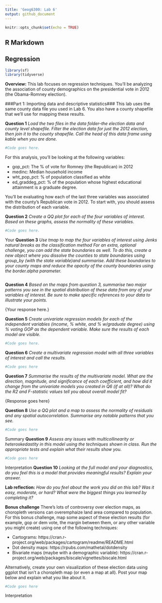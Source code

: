 ```yaml
---
title: 'Geog6300: Lab 6'
output: github_document
---
```


```r
knitr::opts_chunk$set(echo = TRUE)
```

## R Markdown

## Regression

```r
library(sf)
library(tidyverse)
```

**Overview:**
This lab focuses on regression techniques. You'll be analyzing the association of county demographics on the presidential vote in 2012 (the Obama-Romney election).

###Part 1: Importing data and descriptive statistics###
This lab uses the same county data file you used in Lab 6. You also have a county shapefile that we'll use for mapping these results.

**Question 1** _Load the two files in the data folder--the election data and county level shapefile. Filter the election data for just the 2012 election, then join it to the county shapefile. Call the head of this data frame using kable when you are done._

```r
#Code goes here.
```

For this analysis, you'll be looking at the following variables:

* gop_pct: The % of vote for Romney (the Republican) in 2012
* medinc: Median household income
* wht_pop_pct: % of population classified as white
* ed_graddeg_pct: % of the population whose highest educational attainment is a graduate degree.

You'll be evaluating how each of the last three variables was associated with the county's Republican vote in 2012. To start with, you should assess the distribution of each variable.

**Question 2** _Create a QQ plot for each of the four variables of interest. Based on these graphs, assess the normality of these variables._

```r
#Code goes here.
```

{Your assessment of the variables' normality goes here.}

**Question 3** _Use tmap to map the four variables of interest using Jenks natural breaks as the classification method For an extra, optional challenge, you can add the state boundaries as well. To do this, create a new object where you dissolve the counties to state boundaries using group_by (with the state variable)and summarise. Add these boundaries to your county maps and reduce the opacity of the county boundaries using the border.alpha parameter._

```r

```


**Question 4** _Based on the maps from question 3, summarise two major patterns you see in the spatial distribution of these data from any of your variables of interest. Be sure to make specific references to your data to illustrate your points._

{Your response here.}


**Question 5** _Create univariate regression models for each of the independent variables (income, % white, and % w/graduate degree) using % voting GOP as the dependent variable. Make sure the results of each model are visible._

```r
#Code goes here.
```

**Question 6** _Create a multivariate regression model with all three variables of interest and call the results._

```r
#Code goes here
```

**Question 7** _Summarise the results of the multivariate model. What are the direction, magnitude, and significance of each coefficient, and how did it change from the univariate models you created in Q6 (if at all)? What do the R2 and F-statistic values tell you about overall model fit?_

{Response goes here}

**Question 8** _Use a QQ plot and a map to assess the normality of residuals and any spatial autocorrelation. Summarise any notable patterns that you see._

```r
#Code goes here
```

{Summary goes here}

**Question 9** _Assess any issues with multicollinearity or heteroskedastity in this model using the techniques shown in class. Run the appropriate tests and explain what their results show you._

```r
#Code goes here
```

{Interpretation goes here}

**Question 10** _Looking at the full model and your diagnostics, do you feel this is a model that provides meaningful results? Explain your answer._

**Lab reflection:** _How do you feel about the work you did on this lab? Was it easy, moderate, or hard? What were the biggest things you learned by completing it?_


**Bonus challenge**
There's lots of controversy over election maps, as choropleth versions can overemphaize land area compared to population. For this bonus challenge, map some aspect of these election results (for example, gop or dem vote, the margin between them, or any other variable you might create) using one of the following techniques:

* Cartograms: https://cran.r-project.org/web/packages/cartogram/readme/README.html
* Dot density maps: https://rpubs.com/mathetal/dotdensity
* Bivariate maps (maybe with a demographic variable): https://cran.r-project.org/web/packages/biscale/vignettes/biscale.html

Alternatively, create your own visualization of these election data using ggplot that isn't a choropleth map (or even a map at all). Post your map below and explain what you like about it.

```r
#Code goes here
```

{Interpretation goes here.}

